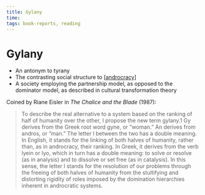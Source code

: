 ```yaml
---
title: Gylany
time:
tags: book-reports, reading
---
```


# Gylany

- An antonym to tyrany
- The contrasting social structure to [[androcracy]]
- A society employing the partnership model, as opposed to the dominator model, as described in cultural transformation theory

Coined by Riane Eisler in _The Chalice and the Blade_ (1987):

> To describe the real alternative to a system based on the ranking of half of humanity over the other, I propose the new term gylany.1 Gy derives from the Greek root word gyne, or “woman.” An derives from andros, or “man.” The letter l between the two has a double meaning. In English, it stands for the linking of both halves of humanity, rather than, as in androcracy, their ranking. In Greek, it derives from the verb lyein or lyo, which in turn has a double meaning: to solve or resolve (as in analysis) and to dissolve or set free (as in catalysis). In this sense, the letter l stands for the resolution of our problems through the freeing of both halves of humanity from the stultifying and distorting rigidity of roles imposed by the domination hierarchies inherent in androcratic systems.

[//begin]: # "Autogenerated link references for markdown compatibility"
[androcracy]: ../full-smile/androcracy "androcracy"
[//end]: # "Autogenerated link references"